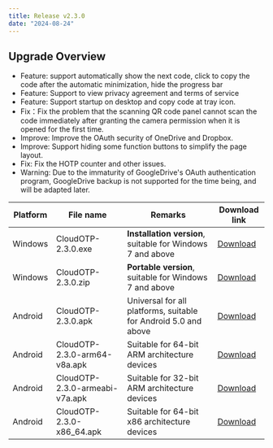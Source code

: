 ```yaml
---
title: Release v2.3.0
date: "2024-08-24"
---
```


## Upgrade Overview

- Feature: support automatically show the next code, click to copy the code after the automatic minimization, hide the progress bar
- Feature: Support to view privacy agreement and terms of service
- Feature: Support startup on desktop and copy code at tray icon.
- Fix：Fix the problem that the scanning QR code panel cannot scan the code immediately after granting the camera permission when it is opened for the first time.
- Improve: Improve the OAuth security of OneDrive and Dropbox.
- Improve: Support hiding some function buttons to simplify the page layout.
- Fix: Fix the HOTP counter and other issues.
- Warning: Due to the immaturity of GoogleDrive's OAuth authentication program, GoogleDrive backup is not supported for the time being, and will be adapted later.

| Platform | File name                      | Remarks                                                         | Download link                                                                          |
| -------- | ------------------------------ | --------------------------------------------------------------- | -------------------------------------------------------------------------------------- |
| Windows  | CloudOTP-2.3.0.exe             | **Installation version**, suitable for Windows 7 and above      | [Download](https://pkgs.cloudchewie.com/CloudOTP/2.3.0/CloudOTP-2.3.0.exe)             |
| Windows  | CloudOTP-2.3.0.zip             | **Portable version**, suitable for Windows 7 and above          | [Download](https://pkgs.cloudchewie.com/CloudOTP/2.3.0/CloudOTP-2.3.0.zip)             |
| Android  | CloudOTP-2.3.0.apk             | Universal for all platforms, suitable for Android 5.0 and above | [Download](https://pkgs.cloudchewie.com/CloudOTP/2.3.0/CloudOTP-2.3.0.apk)             |
| Android  | CloudOTP-2.3.0-arm64-v8a.apk   | Suitable for 64-bit ARM architecture devices                    | [Download](https://pkgs.cloudchewie.com/CloudOTP/2.3.0/CloudOTP-2.3.0-arm64-v8a.apk)   |
| Android  | CloudOTP-2.3.0-armeabi-v7a.apk | Suitable for 32-bit ARM architecture devices                    | [Download](https://pkgs.cloudchewie.com/CloudOTP/2.3.0/CloudOTP-2.3.0-armeabi-v7a.apk) |
| Android  | CloudOTP-2.3.0-x86_64.apk      | Suitable for 64-bit x86 architecture devices                    | [Download](https://pkgs.cloudchewie.com/CloudOTP/2.3.0/CloudOTP-2.3.0-x86_64.apk)      |

